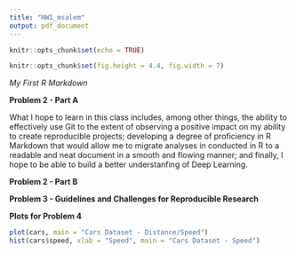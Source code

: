```yaml
---
title: "HW1_msalem"
output: pdf_document
---
```


```r
knitr::opts_chunk$set(echo = TRUE)
```
```r
knitr::opts_chunk$set(fig.height = 4.4, fig.width = 7)
```

*My First R Markdown*

**Problem 2 - Part A**

What I hope to learn in this class includes, among other things, the ability to effectively use Git to the extent of observing a positive impact on my ability to create reproducible projects; developing a degree of proficiency in R Markdown that would allow me to migrate analyses in conducted in R to a readable and neat document in a smooth and flowing manner; and finally, I hope to be able to build a better understanfing of Deep Learning.
\newline

**Problem 2 - Part B**

\begin{equation}
Poisson(\lambda): P(X=x|\lambda) = \frac{e^{-\lambda} \lambda^x}{x!};\;\; x=0,\:1,\:...;\;\;0\le\lambda<\infty
\end{equation}

\begin{equation}
Beta(\alpha, \beta): f(x|\alpha, \beta) = \frac{1}{B(\alpha, \beta)} x^{\alpha-1} (1-x)^{\beta-1};\;\;0\le x\le 1;\;\; \alpha>0 ;\;\; \beta>0
\end{equation}

\begin{equation}
Normal(\mu, \sigma^2): f(x|\mu, \sigma^2) = \frac{1}{\sqrt{2\pi}\sigma} e^{\frac{-(x-\mu)^2}{(2\sigma^2)}}\;\;;\;-\infty < x< \infty\;\;;\;-\infty < \mu< \infty\;\;;\; \sigma>0
\end{equation}
\newpage

**Problem 3 - Guidelines and Challenges for Reproducible Research**


\begin{minipage}[t]{0.5\textwidth}
Guidelines\\
\newline
1. Establish detailed tracking of how you reached each result, including tracking of pre and post processing steps. A tracking method that allows for direct execution is the most suited for ease of replication.\\
2. Minimize manual manipulation of data by using prepackaged, popular tools to homogenize data manipulations.\\
3. Version tracking and archiving of software used.\\
4. Version tracking of code and scripts\\
5. Recording and archiving intermediate results and making sure they are accessible and visible to others.\\
6. Use seed numbers, document them, and point out where they were used.\\
7. Storing the underlying data of plots.\\
8. Generate a hierarchical tracking system that makes it easier for would-be replicators to access desired detailed intermediate results.\\
9. Always connect results to their textual interpretations especially when communicating textual interpretations without providing a full version of the output.\\
10. Providing public access to all project resources.\\
\end{minipage}
\begin{minipage}[t]{0.035\textwidth}
\quad
\quad
\quad
\quad
\quad
\quad
\quad
\quad
\quad
\quad
\end{minipage}
\begin{minipage}[t]{0.5\textwidth}
Challenges\\
\newline
1. Challenges to achieving the above includes the amount of effort that needs to be invested in order to track the minutiae of the workflow process and maintaining those in a directly executable form which may be considerable.\\
2. Challenges include tool accessibility and ubiquity.Not all researchers have access to the same tools. It is also often the case that there exist multiple tools providing similar functionality, researchers may have varying preferences on which to use. It also may be the case in some contexts that data manipulations can be more efficiently accomplished using personalized methods than prepackaged ones.\\
3. Challenges include the future non-compatibility of the archived software with newer platforms. Software archiving also requires clear and detailed descriptions of the changes implemented between versions whose provision responsibility lies with the original creator of the software.\\
4. Effort investment in maintaining the necessary logs, as well as the storage resources required by such archiving.\\
5. Effort investment, increased storage requirements, over-flooding work with intermediate results that overshadow the final conclusion and could detract from the intended main focus of the work.\\
6. Some researchers may not be familiar we the concept of seed numbers.\\
7. Plots may be extracted directly from other work with no data provided by the original author. Storing additional data entails additional storage and logging requirements.\\
8. This may require knowledge in an additional platform such as hypertext.\\
9. It may be difficult to locate and readily retrieve results associated with a particular textual interpretation if not appropriately planned beforehand.\\
10. Requires a repository to host all the project's elements that is accessible to researchers at large.\\
\end{minipage}

\newpage

**Plots for Problem 4**

```r

plot(cars, main = "Cars Dataset - Distance/Speed") 
hist(cars$speed, xlab = "Speed", main = "Cars Dataset - Speed")

```
